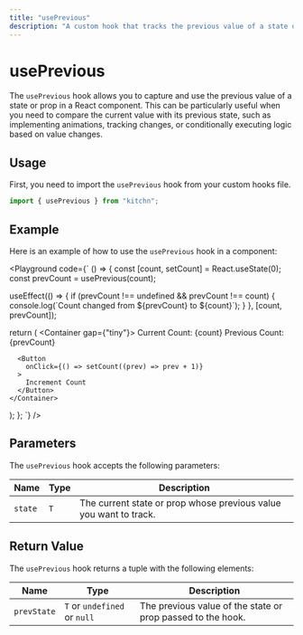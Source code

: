 ```yaml
---
title: "usePrevious"
description: "A custom hook that tracks the previous value of a state or prop."
---
```



# usePrevious

The `usePrevious` hook allows you to capture and use the previous value of a state or prop in a React component. This can be particularly useful when you need to compare the current value with its previous state, such as implementing animations, tracking changes, or conditionally executing logic based on value changes.

## Usage

First, you need to import the `usePrevious` hook from your custom hooks file.

```jsx
import { usePrevious } from "kitchn";
```

## Example

Here is an example of how to use the `usePrevious` hook in a component:

<Playground
code={`
() => {
  const [count, setCount] = React.useState(0);
  const prevCount = usePrevious(count);

  useEffect(() => {
    if (prevCount !== undefined && prevCount !== count) {
      console.log(\`Count changed from $\{prevCount} to $\{count}\`);
    }
  }, [count, prevCount]);

  return (
    <Container gap={"tiny"}>
      <Text>Current Count: {count}</Text>
      <Text>Previous Count: {prevCount}</Text>

      <Button
        onClick={() => setCount((prev) => prev + 1)}
      >
        Increment Count
      </Button>
    </Container>
  );
};
`}
/>

## Parameters

The `usePrevious` hook accepts the following parameters:

| Name    | Type | Description
|---------|------|---------------------------------------------------
| `state` | `T`  | The current state or prop whose previous value you want to track.

## Return Value

The `usePrevious` hook returns a tuple with the following elements:

| Name        | Type                         | Description
|-------------|------------------------------|-----------------------------------------------------------
| `prevState` | `T` or `undefined` or `null` | The previous value of the state or prop passed to the hook.